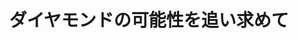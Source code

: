 ﻿---
title: "ダイヤモンドの可能性を追い求めて"
category: "工学院"
vol: 16
interviewee: "吉川・戸倉 "
url: ""
tags: ["ダイヤモンド"]
pdf: "16-6.pdf"
career: ""
preface: "------------"
---
